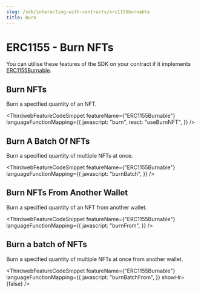 ```yaml
---
slug: /sdk/interacting-with-contracts/erc1155burnable
title: Burn
---
```



# ERC1155 - Burn NFTs

You can utilise these features of the SDK on your contract if it implements [ERC1155Burnable](/extensions/erc1155burnable).

<div className="row" style={{ marginBottom: 24 }}>
  <div className="col col--12" style={{ marginTop: 8 }}>
    <QuickstartCard
      name="Learn how to implement ERC1155Burnable"
      link={"/extensions/erc1155burnable"}
      image="/assets/icons/general.png"
    />
  </div>
</div>

## Burn NFTs

Burn a specified quantity of an NFT.

<ThirdwebFeatureCodeSnippet
  featureName={"ERC1155Burnable"}
  languageFunctionMapping={{
    javascript: "burn",
    react: "useBurnNFT",
  }}
/>

## Burn A Batch Of NFTs

Burn a specified quantity of multiple NFTs at once.

<ThirdwebFeatureCodeSnippet
  featureName={"ERC1155Burnable"}
  languageFunctionMapping={{
    javascript: "burnBatch",
  }}
/>

## Burn NFTs From Another Wallet

Burn a specified quantity of an NFT from another wallet.

<ThirdwebFeatureCodeSnippet
  featureName={"ERC1155Burnable"}
  languageFunctionMapping={{
    javascript: "burnFrom",
  }}
/>

## Burn a batch of NFTs

Burn a specified quantity of multiple NFTs at once from another wallet.

<ThirdwebFeatureCodeSnippet
  featureName={"ERC1155Burnable"}
  languageFunctionMapping={{
    javascript: "burnBatchFrom",
  }}
  showHr={false}
/>
